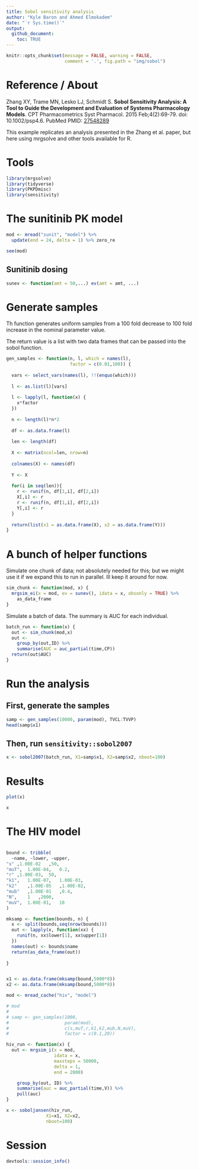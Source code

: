 ```yaml
---
title: Sobol sensitivity analysis
author: "Kyle Baron and Ahmed Elmokadem"
date: "`r Sys.time()`"
output:
  github_document:
    toc: TRUE
---
```


```r
knitr::opts_chunk$set(message = FALSE, warning = FALSE, 
                      comment = '.', fig.path = "img/sobol")
```


# Reference / About
Zhang XY, Trame MN, Lesko LJ, Schmidt S. __Sobol Sensitivity Analysis: A Tool to
Guide the Development and Evaluation of Systems Pharmacology Models__. CPT
Pharmacometrics Syst Pharmacol. 2015 Feb;4(2):69-79. doi: 10.1002/psp4.6. PubMed 
PMID: [27548289](https://www.ncbi.nlm.nih.gov/pubmed/27548289)

This example replicates an analysis presented in the Zhang et al. paper, 
but here using mrgsolve and other tools available for R.


# Tools
```r
library(mrgsolve)
library(tidyverse)
library(PKPDmisc)
library(sensitivity)
```



# The sunitinib PK model
```r
mod <- mread("sunit", "model") %>% 
  update(end = 24, delta = 1) %>% zero_re
```

```r
see(mod)
```

## Sunitinib dosing 
```r
sunev <- function(amt = 50,...) ev(amt = amt, ...)
```

# Generate samples

Th function generates uniform samples from a 
100 fold decrease to 100 fold increase in the 
nominal parameter value.

The return value is a list with two data frames that
can be passed into the sobol function.


```r
gen_samples <- function(n, l, which = names(l), 
                        factor = c(0.01,100)) {
  
  vars <- select_vars(names(l), !!(enquo(which)))
  
  l <- as.list(l)[vars]
  
  l <- lapply(l, function(x) {
    x*factor  
  })
  
  n <- length(l)*n*2
  
  df <- as.data.frame(l)
  
  len <- length(df)
  
  X <- matrix(ncol=len, nrow=n)
  
  colnames(X) <- names(df)
  
  Y <- X
  
  for(i in seq(len)){
    r <- runif(n, df[1,i], df[2,i])
    X[,i] <- r
    r <- runif(n, df[1,i], df[2,i])
    Y[,i] <- r
  }
  
  return(list(x1 = as.data.frame(X), x2 = as.data.frame(Y)))
}
```

# A bunch of helper functions

Simulate one chunk of data; not absolutely needed for 
this; but we might use it if we expand this to run in 
parallel.  Ill keep it around for now.

```r
sim_chunk <- function(mod, x) {
  mrgsim_ei(x = mod, ev = sunev(), idata = x, obsonly = TRUE) %>% 
    as_data_frame
}
```

Simulate a batch of data.  The summary is AUC for each individual.
```r
batch_run <- function(x) {
  out <- sim_chunk(mod,x)
  out <- 
    group_by(out,ID) %>% 
    summarise(AUC = auc_partial(time,CP))
  return(out$AUC)
}
```



# Run the analysis

## First, generate the samples
```r
samp <- gen_samples(10000, param(mod), TVCL:TVVP)
head(samp$x1)
```


## Then, run `sensitivity::sobol2007`
```r
x <- sobol2007(batch_run, X1=samp$x1, X2=samp$x2, nboot=100)
```

# Results

```r
plot(x)
```

```r
x
```

# The HIV model

```r

```

```r
bound <- tribble(
  ~name, ~lower, ~upper,
"s"	,1.00E-02	,50,
"muT",	1.00E-04,	0.2,
"r"	,1.00E-03,	50,
"k1",	1.00E-07,	1.00E-03,
"k2"	,1.00E-05	,1.00E-02,
"mub"	,1.00E-01	,0.4,
"N",	1	,2000,
"muV",	1.00E-01,	10
)

mksamp <- function(bounds, n) {
  x <- split(bounds,seq(nrow(bounds)))
  out <- lapply(x, function(xx) {
    runif(n, xx$lower[1], xx$upper[1])  
  })
  names(out) <- bounds$name
  return(as_data_frame(out))
  
}


x1 <- as.data.frame(mksamp(bound,5000*8))
x2 <- as.data.frame(mksamp(bound,5000*8))
```



```r


mod <- mread_cache("hiv", "model")

# mod
# 
# samp <- gen_samples(1000, 
#                     param(mod),
#                     c(s,muT,r,k1,k2,mub,N,muV),
#                     factor = c(0.1,20))

hiv_run <- function(x) {
  out <- mrgsim_i(x = mod, 
                  idata = x, 
                  maxsteps = 50000, 
                  delta = 1, 
                  end = 2000)

    group_by(out, ID) %>% 
    summarise(auc = auc_partial(time,V)) %>% 
    pull(auc)
}

x <- soboljansen(hiv_run, 
               X1=x1, X2=x2, 
               nboot=100)

```


# Session
```r
devtools::session_info()
```

